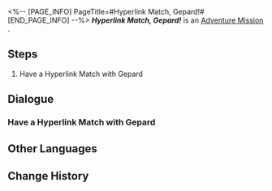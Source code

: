 <%-- [PAGE_INFO]
PageTitle=#Hyperlink Match, Gepard!#
[END_PAGE_INFO] --%>
{{Stub|Dialogue, characters, and location(s)}}
{{Mission Infobox
|id            = 8014127
|title         = 
|image         = Mission Hyperlink Match, Gepard!.png
|type          = Adventure
|event_name    = 
|chapter       = 
|requirements  = 
* [[Adventure Mission]] ''[[Hyperlink Match, Wen Shiling!]]'' completed
* [[Adventure Mission]] ''[[Hyperlink Match, Julian!]]'' completed
* [[Adventure Mission]] ''[[Hyperlink Match, Dunn!]]'' completed
* [[Adventure Mission]] ''[[Hyperlink Match, Oleg!]]'' completed
|summary       = <!--official mission summary from Fate's Atlas-->
|characters    = <!--characters that appear in this mission-->
|startLocation = <!--location as it intially appears on the mission screen-->
|world         = <!--i.e. Penacony-->
|area          = <!--i.e. A Child's Dream-->
|prev          = 
|next          = 
|exp           = 
|credits       = 
|stellarJade   = 
|other         = 
}}
'''''Hyperlink Match, Gepard!''''' is an [[Adventure Mission]]<!--in [world]-->.

==Steps==
# Have a Hyperlink Match with Gepard

<!--
==Gameplay Notes==

--><!--
==Trial Character==

-->
==Dialogue==
{{Stub Dialogue}}
===Have a Hyperlink Match with Gepard===
{{Mission Description|type=adventure|location=<!--to be added-->|The core gameplay loop behind Aetherium Wars is "dueling." Challenge different players and show your true strength!}}
{{Dialogue Start}}
:{{tx}}
{{Dialogue End}}

==Other Languages==
{{Other Languages
|en   = Hyperlink Match, Gepard!
|zhs  = 超链接对决！杰帕德
|zht  = 超連結對決！傑帕德
|ja   = ハイパーリンクバトル！ジェパード
|ko   = 하이퍼링크 대결! 게파드
|es   = Enfrentamiento de hipervínculos: Gepard
|fr   = Combat hyperlink : Gepard !
|ru   = Матч! Гепард!
|th   = ประลองไฮเปอร์ลิงก์กับ Gepard!
|vi   = Quyết Đấu Siêu Liên Kết! Gepard
|de   = Hyperlinkmatch, Gepard!
|id   = Duel Hyperlink, Gepard!
|pt   = Batalha de Hyperlink, Gepard!
}}

==Change History==
{{Change History|1.4}}
